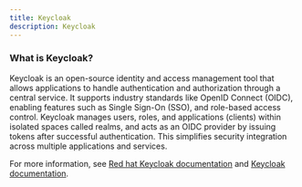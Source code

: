 ```yaml
---
title: Keycloak
description: Keycloak
---
```


### What is Keycloak?

Keycloak is an open-source identity and access management tool that allows applications to handle authentication and authorization through a central service.
It supports industry standards like OpenID Connect (OIDC), enabling features such as Single Sign-On (SSO), and role-based access control.
Keycloak manages users, roles, and applications (clients) within isolated spaces called realms, and acts as an OIDC provider by issuing tokens after successful authentication.
This simplifies security integration across multiple applications and services.

For more information, see [Red hat Keycloak documentation](https://docs.redhat.com/en/documentation/red_hat_build_of_keycloak) and [Keycloak documentation](https://www.keycloak.org/guides).
